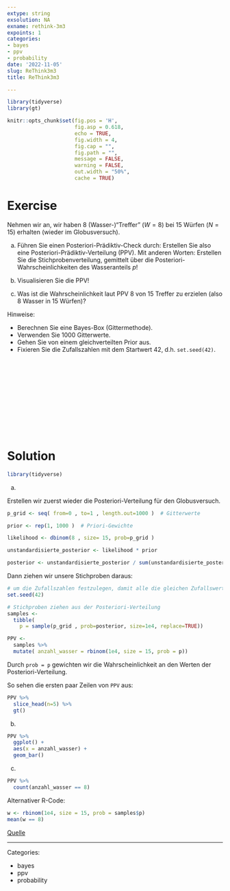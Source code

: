 ```yaml
---
extype: string
exsolution: NA
exname: rethink-3m3
expoints: 1
categories:
- bayes
- ppv
- probability
date: '2022-11-05'
slug: ReThink3m3
title: ReThink3m3

---
```





```r
library(tidyverse)
library(gt)
```


```r
knitr::opts_chunk$set(fig.pos = 'H',
                      fig.asp = 0.618,
                      echo = TRUE,
                      fig.width = 4,
                      fig.cap = "", 
                      fig.path = "",
                      message = FALSE,
                      warning = FALSE,
                      out.width = "50%",
                      cache = TRUE)
```








# Exercise




Nehmen wir an, wir haben 8 (Wasser-)"Treffer" ($W=8$) bei 15 Würfen ($N=15$) erhalten (wieder im Globusversuch).

a) Führen Sie einen Posteriori-Prädiktiv-Check durch: Erstellen Sie also eine Posteriori-Prädiktiv-Verteilung (PPV). Mit anderen Worten: Erstellen Sie die Stichprobenverteilung, gemittelt über die Posteriori-Wahrscheinlichkeiten des Wasseranteils $p$!

b) Visualisieren Sie die PPV!

c) Was ist die Wahrscheinlichkeit laut PPV 8 von 15 Treffer zu erzielen (also 8 Wasser in 15 Würfen)?

Hinweise:

- Berechnen Sie eine Bayes-Box (Gittermethode).
- Verwenden Sie 1000 Gitterwerte.
- Gehen Sie von einem gleichverteilten Prior aus.
- Fixieren Sie die Zufallszahlen mit dem Startwert 42, d.h. `set.seed(42)`.


</br>
</br>
</br>
</br>
</br>
</br>
</br>
</br>
</br>
</br>

# Solution


```r
library(tidyverse)
```


a) 

Erstellen wir zuerst wieder die Posteriori-Verteilung für den Globusversuch. 


```r
p_grid <- seq( from=0 , to=1 , length.out=1000 )  # Gitterwerte

prior <- rep(1, 1000 )  # Priori-Gewichte

likelihood <- dbinom(8 , size= 15, prob=p_grid ) 

unstandardisierte_posterior <- likelihood * prior 

posterior <- unstandardisierte_posterior / sum(unstandardisierte_posterior)
```

Dann ziehen wir unsere Stichproben daraus:

```r
# um die Zufallszahlen festzulegen, damit alle die gleichen Zufallswerte bekommen: 
set.seed(42) 

# Stichproben ziehen aus der Posteriori-Verteilung
samples <- 
  tibble(
    p = sample(p_grid , prob=posterior, size=1e4, replace=TRUE))
```


```r
PPV <- 
  samples %>% 
  mutate( anzahl_wasser = rbinom(1e4, size = 15, prob = p))
```


Durch `prob = p` gewichten wir die Wahrscheinlichkeit an den Werten der Posteriori-Verteilung.



So sehen die ersten paar Zeilen von `PPV` aus:

```r
PPV %>% 
  slice_head(n=5) %>% 
  gt()
```


b) 

```r
PPV %>% 
  ggplot() +
  aes(x = anzahl_wasser) +
  geom_bar()
```


c)

```r
PPV %>% 
  count(anzahl_wasser == 8)
```

Alternativer R-Code:


```r
w <- rbinom(1e4, size = 15, prob = samples$p)
mean(w == 8)
```



[Quelle](https://sr2-solutions.wjakethompson.com/bayesian-inference.html#chapter-3)




---

Categories: 

- bayes
- ppv
- probability

